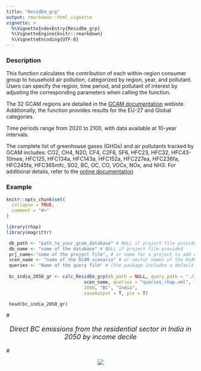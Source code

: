 ```yaml
---
title: "ResidEm_grp"
output: rmarkdown::html_vignette
vignette: >
  %\VignetteIndexEntry{ResidEm_grp}
  %\VignetteEngine{knitr::rmarkdown}
  %\VignetteEncoding{UTF-8}
---
```

### Description
This function calculates the contribution of each within-region consumer group to household air pollution, categorized by region, year, and pollutant. Users can specify the region, time period, and pollutant of interest by adjusting the corresponding parameters when calling the function.

The 32 GCAM regions are detailed in the [GCAM documentation](https://github.com/JGCRI/gcam-doc/blob/gh-pages/overview.md) webiste. Additionally, the function provides results for the EU-27 and Global categories.

Time periods range from 2020 to 2100, with data available at 10-year intervals.

The complete list of greenhouse gases (GHGs) and air pollutants tracked by GCAM includes: CO2, CH4, N2O, CF4, C2F6, SF6, HFC23, HFC32, HFC43-10mee, HFC125, HFC134a, HFC143a, HFC152a, HFC227ea, HFC236fa, HFC245fa, HFC365mfc, SO2, BC, OC, CO, VOCs, NOx, and NH3. For additional details, refer to the [online documentation](https://github.com/JGCRI/gcam-doc/blob/gh-pages/emissions.md)


### Example

```r
knitr::opts_chunk$set(
  collapse = TRUE,
  comment = "#>"
)
```

```r
library(rhap)
library(magrittr)

 db_path <- "path_to_your_gcam_database" # NULL if project file provided
 db_name <- "name of the database" # NULL if project file provided
 prj_name<-"name of the project file", # or name for a project to add extracted results to (any name should work, avoid spaces just in case)
 scen_name <- "name of the GCAM scenario" # or vector names of the GCAM scenarios to be processed
 queries <- "Name of the query file" # (the package includes a default query file that includes all the queries required in every function in the package, "queries_rhap.xml")
 
 bc_india_2050_gr <- calc_ResidEm_grp(db_path = NULL, query_path = "./inst/extdata", db_name = NULL, prj_name = "test_gcam7p1.dat",
                             scen_name, queries = "queries_rhap.xml", final_db_year = 2100,
                             2050, "BC", "India",
                             saveOutput = T, pie = T) 

 head(bc_india_2050_gr)

```

<!-------------------------->
<!-------------------------->
#<p align="center" style="font-size:18px;"> *Direct BC emissions from the residential sector in India in 2050 by income decile* </p>
#<p align="center"> <img src="https://raw.githubusercontent.com/bc3LC/rfasst/main/vignettes/vignetteFigs/ResidEm_grp_India_2050_BC.png"></p>

<!-------------------------->
<!-------------------------->
